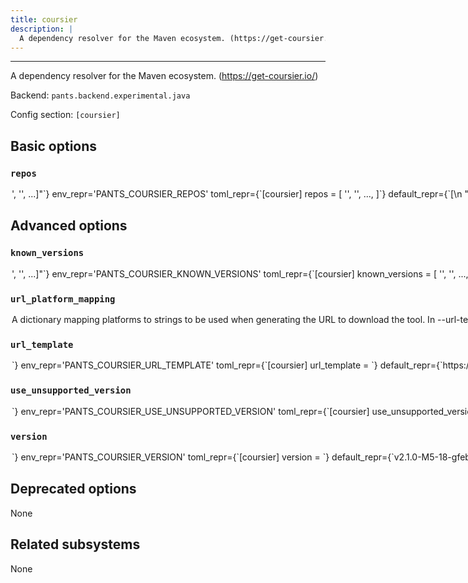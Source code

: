 ```yaml
---
title: coursier
description: |
  A dependency resolver for the Maven ecosystem. (https://get-coursier.io/)
---
```



---

A dependency resolver for the Maven ecosystem. (https://get-coursier.io/)

Backend: <span className="color--primary">`pants.backend.experimental.java`</span>

Config section: <span className="color--primary">`[coursier]`</span>

<span className={styles.options}>

## Basic options

### `repos`

<Option
  cli_repr={`--coursier-repos="['<str>', '<str>', ...]"`}
  env_repr='PANTS_COURSIER_REPOS'
  toml_repr={`[coursier]
repos = [
    '<str>',
    '<str>',
    ...,
]`}
  default_repr={`[\n  "https://maven-central.storage-download.googleapis.com/maven2",\n  "https://repo1.maven.org/maven2"\n]`}
>

Maven style repositories to resolve artifacts from.

Coursier will resolve these repositories in the order in which they are specifed, and re-ordering repositories will cause artifacts to be re-downloaded. This can result in artifacts in lockfiles becoming invalid.

</Option>

## Advanced options

### `known_versions`

<Option
  cli_repr={`--coursier-known-versions="['<str>', '<str>', ...]"`}
  env_repr='PANTS_COURSIER_KNOWN_VERSIONS'
  toml_repr={`[coursier]
known_versions = [
    '<str>',
    '<str>',
    ...,
]`}
  default_repr={`[\n  "v2.1.0-M5-18-gfebf9838c|linux_arm64 |d4ad15ba711228041ad8a46d848c83c8fbc421d7b01c415d8022074dd609760f|19264005",\n  "v2.1.0-M5-18-gfebf9838c|linux_x86_64|3e1a1ad1010d5582e9e43c5a26b273b0147baee5ebd27d3ac1ab61964041c90b|19551533",\n  "v2.1.0-M5-18-gfebf9838c|macos_arm64 |d13812c5a5ef4c9b3e25cc046d18addd09bacd149f95b20a14e4d2a73e358ecf|18826510",\n  "v2.1.0-M5-18-gfebf9838c|macos_x86_64|d13812c5a5ef4c9b3e25cc046d18addd09bacd149f95b20a14e4d2a73e358ecf|18826510",\n  "v2.0.16-169-g194ebc55c|linux_arm64 |da38c97d55967505b8454c20a90370c518044829398b9bce8b637d194d79abb3|18114472",\n  "v2.0.16-169-g194ebc55c|linux_x86_64|4c61a634c4bd2773b4543fe0fc32210afd343692891121cddb447204b48672e8|18486946",\n  "v2.0.16-169-g194ebc55c|macos_arm64 |15bce235d223ef1d022da30b67b4c64e9228d236b876c834b64e029bbe824c6f|17957182",\n  "v2.0.16-169-g194ebc55c|macos_x86_64|15bce235d223ef1d022da30b67b4c64e9228d236b876c834b64e029bbe824c6f|17957182"\n]`}
>

Known versions to verify downloads against.

Each element is a pipe-separated string of `version|platform|sha256|length`, where:

```
- `version` is the version string
- `platform` is one of [linux_arm64,linux_x86_64,macos_arm64,macos_x86_64],
- `sha256` is the 64-character hex representation of the expected sha256
digest of the download file, as emitted by `shasum -a 256`
- `length` is the expected length of the download file in bytes, as emitted by
`wc -c`
```

E.g., `3.1.2|macos_x86_64|6d0f18cd84b918c7b3edd0203e75569e0c7caecb1367bbbe409b44e28514f5be|42813`.

Values are space-stripped, so pipes can be indented for readability if necessary.

</Option>

### `url_platform_mapping`

<Option
  cli_repr={`--coursier-url-platform-mapping="{'key1': val1, 'key2': val2, ...}"`}
  env_repr='PANTS_COURSIER_URL_PLATFORM_MAPPING'
  toml_repr={`[coursier.url_platform_mapping]
key1 = val1
key2 = val2
...`}
  default_repr={`{\n  "linux_arm64": "aarch64-pc-linux",\n  "linux_x86_64": "x86_64-pc-linux",\n  "macos_arm64": "x86_64-apple-darwin",\n  "macos_x86_64": "x86_64-apple-darwin"\n}`}
>

A dictionary mapping platforms to strings to be used when generating the URL to download the tool.

In --url-template, anytime the `{platform}` string is used, Pants will determine the current platform, and substitute `{platform}` with the respective value from your dictionary.

For example, if you define `{"macos_x86_64": "apple-darwin", "linux_x86_64": "unknown-linux"}`, and run Pants on Linux with an intel architecture, then `{platform}` will be substituted in the --url-template option with unknown-linux.

</Option>

### `url_template`

<Option
  cli_repr={`--coursier-url-template=<str>`}
  env_repr='PANTS_COURSIER_URL_TEMPLATE'
  toml_repr={`[coursier]
url_template = <str>`}
  default_repr={`https://github.com/coursier/coursier/releases/download/{version}/cs-{platform}.gz`}
>

URL to download the tool, either as a single binary file or a compressed file (e.g. zip file). You can change this to point to your own hosted file, e.g. to work with proxies or for access via the filesystem through a `file:$abspath` URL (e.g. `file:/this/is/absolute`, possibly by [templating the buildroot in a config file](https://www.pantsbuild.org/v2.16/docs/options#config-file-entries)).

Use `{version}` to have the value from --version substituted, and `{platform}` to have a value from --url-platform-mapping substituted in, depending on the current platform. For example, https://github.com/.../protoc-&#123;version&#125;-&#123;platform&#125;.zip.

</Option>

### `use_unsupported_version`

<Option
  cli_repr={`--coursier-use-unsupported-version=<UnsupportedVersionUsage>`}
  env_repr='PANTS_COURSIER_USE_UNSUPPORTED_VERSION'
  toml_repr={`[coursier]
use_unsupported_version = <UnsupportedVersionUsage>`}
  one_of='error, warning'
  default_repr={`error`}
>

What action to take in case the requested version of coursier is not supported.

Supported coursier versions: unspecified

</Option>

### `version`

<Option
  cli_repr={`--coursier-version=<str>`}
  env_repr='PANTS_COURSIER_VERSION'
  toml_repr={`[coursier]
version = <str>`}
  default_repr={`v2.1.0-M5-18-gfebf9838c`}
>

Use this version of coursier.

</Option>

## Deprecated options

None

## Related subsystems

None

</span>
